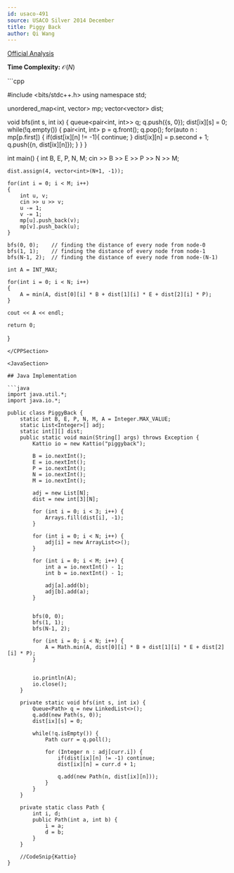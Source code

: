 ```yaml
---
id: usaco-491
source: USACO Silver 2014 December
title: Piggy Back
author: Qi Wang
---
```


[Official Analysis](http://www.usaco.org/current/data/sol_piggyback_silver.html)

**Time Complexity:** $\mathcal{O}(N)$

<LanguageSection>
	
<CPPSection>
```cpp
	
#include <bits/stdc++.h>
using namespace std;

unordered_map<int, vector<int>> mp;
vector<vector<int>> dist;

void bfs(int s, int ix)
{
    queue<pair<int, int>> q;
    q.push({s, 0});
    dist[ix][s] = 0;
    while(!q.empty())
    {
        pair<int, int> p = q.front();
        q.pop();
        for(auto n : mp[p.first])
        {
            if(dist[ix][n] != -1){ continue; }
            dist[ix][n] = p.second + 1;
            q.push({n, dist[ix][n]});
        }
    }
}

int main()
{
    int B, E, P, N, M; 
    cin >> B >> E >> P >> N >> M;

    dist.assign(4, vector<int>(N+1, -1));

    for(int i = 0; i < M; i++)
    {
        int u, v;
        cin >> u >> v;
        u -= 1;
        v -= 1;
        mp[u].push_back(v);
        mp[v].push_back(u);
    }

    bfs(0, 0);    // finding the distance of every node from node-0
    bfs(1, 1);    // finding the distance of every node from node-1
    bfs(N-1, 2);  // finding the distance of every node from node-(N-1)

    int A = INT_MAX;

    for(int i = 0; i < N; i++)
    {
        A = min(A, dist[0][i] * B + dist[1][i] * E + dist[2][i] * P);
    }

    cout << A << endl;

    return 0;
}
	
```
</CPPSection>

<JavaSection>

## Java Implementation

```java
import java.util.*;
import java.io.*;

public class PiggyBack {
	static int B, E, P, N, M, A = Integer.MAX_VALUE;
	static List<Integer>[] adj;
	static int[][] dist;
	public static void main(String[] args) throws Exception {
		Kattio io = new Kattio("piggyback");

		B = io.nextInt();
		E = io.nextInt();
		P = io.nextInt();
		N = io.nextInt();
		M = io.nextInt();

		adj = new List[N];
		dist = new int[3][N];

		for (int i = 0; i < 3; i++) {
			Arrays.fill(dist[i], -1);
		}

		for (int i = 0; i < N; i++) {
			adj[i] = new ArrayList<>();
		}

		for (int i = 0; i < M; i++) {
			int a = io.nextInt() - 1;
			int b = io.nextInt() - 1;

			adj[a].add(b);
			adj[b].add(a);
		}


		bfs(0, 0);
		bfs(1, 1);
		bfs(N-1, 2);

		for (int i = 0; i < N; i++) {
			A = Math.min(A, dist[0][i] * B + dist[1][i] * E + dist[2][i] * P);
		}


		io.println(A);
		io.close();
	}

	private static void bfs(int s, int ix) {
		Queue<Path> q = new LinkedList<>();
		q.add(new Path(s, 0));
		dist[ix][s] = 0;

		while(!q.isEmpty()) {
			Path curr = q.poll();

			for (Integer n : adj[curr.i]) {
				if(dist[ix][n] != -1) continue;
				dist[ix][n] = curr.d + 1;

				q.add(new Path(n, dist[ix][n]));
			}
		}
	}

	private static class Path {
		int i, d;
		public Path(int a, int b) {
			i = a;
			d = b;
		}
	}

	//CodeSnip{Kattio}
}
```

</JavaSection>
</LanguageSection>

